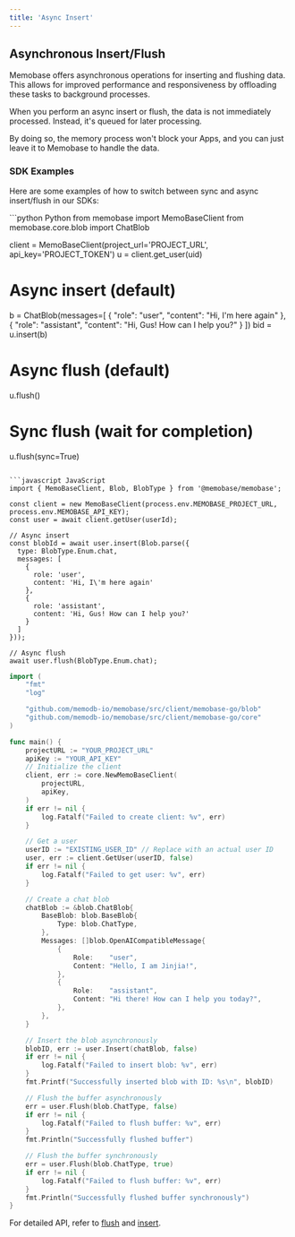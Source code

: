 ```yaml
---
title: 'Async Insert'
---
```


## Asynchronous Insert/Flush

Memobase offers asynchronous operations for inserting and flushing data. This allows for improved performance and responsiveness by offloading these tasks to background processes.

When you perform an async insert or flush, the data is not immediately processed. Instead, it's queued for later processing. 

By doing so, the memory process won't block your Apps, and you can just leave it to Memobase to handle the data.

### SDK Examples

Here are some examples of how to switch between sync and async insert/flush in our SDKs:

<CodeGroup>
```python Python
from memobase import MemoBaseClient
from memobase.core.blob import ChatBlob

client = MemoBaseClient(project_url='PROJECT_URL', api_key='PROJECT_TOKEN')
u = client.get_user(uid)

# Async insert (default)
b = ChatBlob(messages=[
    {
        "role": "user",
        "content": "Hi, I'm here again"
    },
    {
        "role": "assistant",
        "content": "Hi, Gus! How can I help you?"
    }
])
bid = u.insert(b)

# Async flush (default)
u.flush()

# Sync flush (wait for completion)
u.flush(sync=True)
```

```javascript JavaScript
import { MemoBaseClient, Blob, BlobType } from '@memobase/memobase';

const client = new MemoBaseClient(process.env.MEMOBASE_PROJECT_URL, process.env.MEMOBASE_API_KEY);
const user = await client.getUser(userId);

// Async insert
const blobId = await user.insert(Blob.parse({
  type: BlobType.Enum.chat,
  messages: [
    {
      role: 'user',
      content: 'Hi, I\'m here again'
    },
    {
      role: 'assistant',
      content: 'Hi, Gus! How can I help you?'
    }
  ]
}));

// Async flush
await user.flush(BlobType.Enum.chat);
```

```go Go
import (
    "fmt"
    "log"

    "github.com/memodb-io/memobase/src/client/memobase-go/blob"
    "github.com/memodb-io/memobase/src/client/memobase-go/core"
)

func main() {
    projectURL := "YOUR_PROJECT_URL"
    apiKey := "YOUR_API_KEY"
    // Initialize the client
    client, err := core.NewMemoBaseClient(
        projectURL,
        apiKey,
    )
    if err != nil {
        log.Fatalf("Failed to create client: %v", err)
    }

    // Get a user
    userID := "EXISTING_USER_ID" // Replace with an actual user ID
    user, err := client.GetUser(userID, false)
    if err != nil {
        log.Fatalf("Failed to get user: %v", err)
    }

    // Create a chat blob
    chatBlob := &blob.ChatBlob{
        BaseBlob: blob.BaseBlob{
            Type: blob.ChatType,
        },
        Messages: []blob.OpenAICompatibleMessage{
            {
                Role:    "user",
                Content: "Hello, I am Jinjia!",
            },
            {
                Role:    "assistant",
                Content: "Hi there! How can I help you today?",
            },
        },
    }

    // Insert the blob asynchronously
    blobID, err := user.Insert(chatBlob, false)
    if err != nil {
        log.Fatalf("Failed to insert blob: %v", err)
    }
    fmt.Printf("Successfully inserted blob with ID: %s\n", blobID)

    // Flush the buffer asynchronously
    err = user.Flush(blob.ChatType, false)
    if err != nil {
        log.Fatalf("Failed to flush buffer: %v", err)
    }
    fmt.Println("Successfully flushed buffer")

    // Flush the buffer synchronously
    err = user.Flush(blob.ChatType, true)
    if err != nil {
        log.Fatalf("Failed to flush buffer: %v", err)
    }
    fmt.Println("Successfully flushed buffer synchronously")
}
```
</CodeGroup>

For detailed API, refer to [flush](/api-reference/buffer/flush) and [insert](/api-reference/blobs/insert_data).